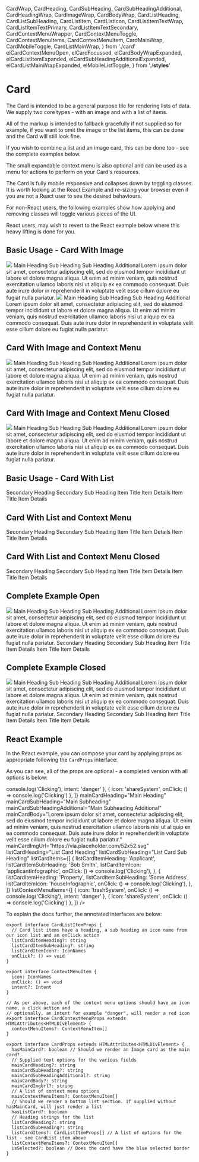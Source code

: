   CardWrap,
  CardHeading,
  CardSubHeading,
  CardSubHeadingAdditional,
  CardHeadingWrap,
  CardImageWrap,
  CardBodyWrap,
  CardListHeading,
  CardListSubHeading,
  CardListItem,
  CardListIcon,
  CardListItemTextWrap,
  CardListItemTextPrimary,
  CardListItemTextSecondary,
  CardContextMenuWrapper,
  CardContextMenuToggle,
  CardContextMenuItems,
  CardContextMenuItem,
  CardMainWrap,
  CardMobileToggle,
  CardListMainWrap,
} from './card'
  elCardContextMenuOpen,
  elCardFocussed,
  elCardBodyWrapExpanded,
  elCardListItemExpanded,
  elCardSubHeadingAdditionalExpanded,
  elCardListMainWrapExpanded,
  elMobileListToggle,
} from './__styles__'

<Meta title="Card" component={Card} />

# Card

The Card is intended to be a general purpose tile for rendering lists of data. We supply two core types - with an image and with a list of items.

All of the markup is intended to fallback gracefully if not supplied so for example, if you want to omit the image or the list items, this can be done and the Card will still look fine.

If you wish to combine a list and an image card, this can be done too - see the complete examples below.

The small expandable context menu is also optional and can be used as a menu for actions to perform on your Card's resources.

The Card is fully mobile responsive and collapses down by toggling classes. It is worth looking at the React Example and re-sizing your browser even if you are not a React user to see the desired behaviours.

For non-React users, the following examples show how applying and removing classes will toggle various pieces of the UI.

React users, may wish to revert to the React example below where this heavy lifting is done for you.

## Basic Usage - Card With Image

<Canvas>
  <Story name="Basic Usage - Card With Image">
    <CardWrap>
      <CardMainWrap>
        <CardImageWrap>
          <img src="https://via.placeholder.com/52x52.svg" />
        </CardImageWrap>
        <CardHeadingWrap>
          <CardHeading>Main Heading</CardHeading>
          <CardSubHeading>Sub Heading</CardSubHeading>
          <CardSubHeadingAdditional className={elCardSubHeadingAdditionalExpanded}>
            Sub Heading Additional
          </CardSubHeadingAdditional>
        </CardHeadingWrap>
        <CardMobileToggle>
          <Icon icon="arrowUpSystem" />
        </CardMobileToggle>
      </CardMainWrap>
      <CardBodyWrap className={elCardBodyWrapExpanded}>
        Lorem ipsum dolor sit amet, consectetur adipiscing elit, sed do eiusmod tempor incididunt ut labore et dolore
        magna aliqua. Ut enim ad minim veniam, quis nostrud exercitation ullamco laboris nisi ut aliquip ex ea commodo
        consequat. Duis aute irure dolor in reprehenderit in voluptate velit esse cillum dolore eu fugiat nulla
        pariatur.
      </CardBodyWrap>
    </CardWrap>
  </Story>
</Canvas>

<RenderHtmlMarkup component="Card" story="Basic Usage - Card With Image" />

<Canvas>
  <Story name="Card With Image Focussed">
    <CardWrap className={elCardFocussed}>
      <CardMainWrap>
        <CardImageWrap>
          <img src="https://via.placeholder.com/52x52.svg" />
        </CardImageWrap>
        <CardHeadingWrap>
          <CardHeading>Main Heading</CardHeading>
          <CardSubHeading>Sub Heading</CardSubHeading>
          <CardSubHeadingAdditional className={elCardSubHeadingAdditionalExpanded}>
            Sub Heading Additional
          </CardSubHeadingAdditional>
        </CardHeadingWrap>
        <CardMobileToggle>
          <Icon icon="arrowUpSystem" />
        </CardMobileToggle>
      </CardMainWrap>
      <CardBodyWrap className={elCardBodyWrapExpanded}>
        Lorem ipsum dolor sit amet, consectetur adipiscing elit, sed do eiusmod tempor incididunt ut labore et dolore
        magna aliqua. Ut enim ad minim veniam, quis nostrud exercitation ullamco laboris nisi ut aliquip ex ea commodo
        consequat. Duis aute irure dolor in reprehenderit in voluptate velit esse cillum dolore eu fugiat nulla
        pariatur.
      </CardBodyWrap>
    </CardWrap>
  </Story>
</Canvas>

<RenderHtmlMarkup component="Card" story="Card With Image Focussed" />

## Card With Image and Context Menu

<Canvas>
  <Story name="Card With Image and Context Menu">
    <CardWrap>
      <CardContextMenuWrapper>
        <CardContextMenuToggle>
          <Icon icon="moreSystem" fontSize="1.25rem" />
        </CardContextMenuToggle>
        <CardContextMenuItems className={elCardContextMenuOpen}>
          <CardContextMenuItem>
            <Icon icon="closeSystem" />
          </CardContextMenuItem>
          <CardContextMenuItem>
            <Icon icon="trashSystem" intent="danger" />
          </CardContextMenuItem>
          <CardContextMenuItem>
            <Icon icon="shareSystem" />
          </CardContextMenuItem>
        </CardContextMenuItems>
      </CardContextMenuWrapper>
      <CardMainWrap>
        <CardImageWrap>
          <img src="https://via.placeholder.com/52x52.svg" />
        </CardImageWrap>
        <CardHeadingWrap>
          <CardHeading>Main Heading</CardHeading>
          <CardSubHeading>Sub Heading</CardSubHeading>
          <CardSubHeadingAdditional className={elCardSubHeadingAdditionalExpanded}>
            Sub Heading Additional
          </CardSubHeadingAdditional>
        </CardHeadingWrap>
        <CardMobileToggle>
          <Icon icon="arrowUpSystem" />
        </CardMobileToggle>
      </CardMainWrap>
      <CardBodyWrap className={elCardBodyWrapExpanded}>
        Lorem ipsum dolor sit amet, consectetur adipiscing elit, sed do eiusmod tempor incididunt ut labore et dolore
        magna aliqua. Ut enim ad minim veniam, quis nostrud exercitation ullamco laboris nisi ut aliquip ex ea commodo
        consequat. Duis aute irure dolor in reprehenderit in voluptate velit esse cillum dolore eu fugiat nulla
        pariatur.
      </CardBodyWrap>
    </CardWrap>
  </Story>
</Canvas>

<RenderHtmlMarkup component="Card" story="Card With Image and Context Menu" />

## Card With Image and Context Menu Closed

<Canvas>
  <Story name="Card With Image and Context Menu Closed">
    <CardWrap>
      <CardContextMenuWrapper>
        <CardContextMenuToggle>
          <Icon icon="moreSystem" fontSize="1.25rem" />
        </CardContextMenuToggle>
        <CardContextMenuItems>
          <CardContextMenuItem>
            <Icon icon="closeSystem" />
          </CardContextMenuItem>
          <CardContextMenuItem>
            <Icon icon="trashSystem" intent="danger" />
          </CardContextMenuItem>
          <CardContextMenuItem>
            <Icon icon="shareSystem" />
          </CardContextMenuItem>
        </CardContextMenuItems>
      </CardContextMenuWrapper>
      <CardMainWrap>
        <CardImageWrap>
          <img src="https://via.placeholder.com/52x52.svg" />
        </CardImageWrap>
        <CardHeadingWrap>
          <CardHeading>Main Heading</CardHeading>
          <CardSubHeading>Sub Heading</CardSubHeading>
          <CardSubHeadingAdditional>Sub Heading Additional</CardSubHeadingAdditional>
        </CardHeadingWrap>
        <CardMobileToggle>
          <Icon icon="arrowUpSystem" />
        </CardMobileToggle>
      </CardMainWrap>
      <CardBodyWrap>
        Lorem ipsum dolor sit amet, consectetur adipiscing elit, sed do eiusmod tempor incididunt ut labore et dolore
        magna aliqua. Ut enim ad minim veniam, quis nostrud exercitation ullamco laboris nisi ut aliquip ex ea commodo
        consequat. Duis aute irure dolor in reprehenderit in voluptate velit esse cillum dolore eu fugiat nulla
        pariatur.
      </CardBodyWrap>
    </CardWrap>
  </Story>
</Canvas>

<RenderHtmlMarkup component="Card" story="Card With Image and Context Menu Closed" />

## Basic Usage - Card With List

<Canvas>
  <Story name="Basic Usage - Card With List">
    <CardWrap>
      <CardListMainWrap className={elCardListMainWrapExpanded}>
        <CardListHeading>Secondary Heading</CardListHeading>
        <CardListSubHeading>Secondary Sub Heading</CardListSubHeading>
        <CardMobileToggle className={elMobileListToggle}>
          <Icon icon="arrowUpSystem" />
        </CardMobileToggle>
      </CardListMainWrap>
      <CardListItem className={elCardListItemExpanded}>
        <CardListIcon>
          <Icon icon="houseInfographic" />
        </CardListIcon>
        <CardListItemTextWrap>
          <CardListItemTextPrimary>Item Title</CardListItemTextPrimary>
          <CardListItemTextSecondary>Item Details</CardListItemTextSecondary>
        </CardListItemTextWrap>
      </CardListItem>
      <CardListItem className={elCardListItemExpanded}>
        <CardListIcon>
          <Icon icon="applicantInfographic" />
        </CardListIcon>
        <CardListItemTextWrap>
          <CardListItemTextPrimary>Item Title</CardListItemTextPrimary>
          <CardListItemTextSecondary>Item Details</CardListItemTextSecondary>
        </CardListItemTextWrap>
      </CardListItem>
    </CardWrap>
  </Story>
</Canvas>

<RenderHtmlMarkup component="Card" story="Basic Usage - Card With List" />

## Card With List and Context Menu

<Canvas>
  <Story name="Card With List and Context Menu">
    <CardWrap>
      <CardListMainWrap className={elCardListMainWrapExpanded}>
        <CardContextMenuWrapper>
          <CardContextMenuToggle>
            <Icon icon="moreSystem" fontSize="1.25rem" />
          </CardContextMenuToggle>
          <CardContextMenuItems className={elCardContextMenuOpen}>
            <CardContextMenuItem>
              <Icon icon="closeSystem" />
            </CardContextMenuItem>
            <CardContextMenuItem>
              <Icon icon="trashSystem" intent="danger" />
            </CardContextMenuItem>
            <CardContextMenuItem>
              <Icon icon="shareSystem" />
            </CardContextMenuItem>
          </CardContextMenuItems>
        </CardContextMenuWrapper>
        <CardListHeading>Secondary Heading</CardListHeading>
        <CardListSubHeading>Secondary Sub Heading</CardListSubHeading>
        <CardMobileToggle className={elMobileListToggle}>
          <Icon icon="arrowUpSystem" />
        </CardMobileToggle>
      </CardListMainWrap>
      <CardListItem className={elCardListItemExpanded}>
        <CardListIcon>
          <Icon icon="houseInfographic" />
        </CardListIcon>
        <CardListItemTextWrap>
          <CardListItemTextPrimary>Item Title</CardListItemTextPrimary>
          <CardListItemTextSecondary>Item Details</CardListItemTextSecondary>
        </CardListItemTextWrap>
      </CardListItem>
      <CardListItem className={elCardListItemExpanded}>
        <CardListIcon>
          <Icon icon="applicantInfographic" />
        </CardListIcon>
        <CardListItemTextWrap>
          <CardListItemTextPrimary>Item Title</CardListItemTextPrimary>
          <CardListItemTextSecondary>Item Details</CardListItemTextSecondary>
        </CardListItemTextWrap>
      </CardListItem>
    </CardWrap>
  </Story>
</Canvas>

<RenderHtmlMarkup component="Card" story="Card With List and Context Menu" />

## Card With List and Context Menu Closed

<Canvas>
  <Story name="Card With List and Context Menu Closed">
    <CardWrap>
      <CardListMainWrap>
        <CardContextMenuWrapper>
          <CardContextMenuToggle>
            <Icon icon="moreSystem" fontSize="1.25rem" />
          </CardContextMenuToggle>
          <CardContextMenuItems>
            <CardContextMenuItem>
              <Icon icon="closeSystem" />
            </CardContextMenuItem>
            <CardContextMenuItem>
              <Icon icon="trashSystem" intent="danger" />
            </CardContextMenuItem>
            <CardContextMenuItem>
              <Icon icon="shareSystem" />
            </CardContextMenuItem>
          </CardContextMenuItems>
        </CardContextMenuWrapper>
        <CardListHeading>Secondary Heading</CardListHeading>
        <CardListSubHeading>Secondary Sub Heading</CardListSubHeading>
        <CardMobileToggle>
          <Icon icon="arrowUpSystem" />
        </CardMobileToggle>
      </CardListMainWrap>
      <CardListItem>
        <CardListIcon>
          <Icon icon="houseInfographic" />
        </CardListIcon>
        <CardListItemTextWrap>
          <CardListItemTextPrimary>Item Title</CardListItemTextPrimary>
          <CardListItemTextSecondary>Item Details</CardListItemTextSecondary>
        </CardListItemTextWrap>
      </CardListItem>
      <CardListItem>
        <CardListIcon>
          <Icon icon="applicantInfographic" />
        </CardListIcon>
        <CardListItemTextWrap>
          <CardListItemTextPrimary>Item Title</CardListItemTextPrimary>
          <CardListItemTextSecondary>Item Details</CardListItemTextSecondary>
        </CardListItemTextWrap>
      </CardListItem>
    </CardWrap>
  </Story>
</Canvas>

<RenderHtmlMarkup component="Card" story="Card With List and Context Menu Closed" />

## Complete Example Open

<Canvas>
  <Story name="Complete Example Open">
    <CardWrap>
      <CardContextMenuWrapper>
        <CardContextMenuToggle>
          <Icon icon="moreSystem" fontSize="1.25rem" />
        </CardContextMenuToggle>
        <CardContextMenuItems className={elCardContextMenuOpen}>
          <CardContextMenuItem>
            <Icon icon="closeSystem" />
          </CardContextMenuItem>
          <CardContextMenuItem>
            <Icon icon="trashSystem" intent="danger" />
          </CardContextMenuItem>
          <CardContextMenuItem>
            <Icon icon="shareSystem" />
          </CardContextMenuItem>
        </CardContextMenuItems>
      </CardContextMenuWrapper>
      <CardMainWrap>
        <CardImageWrap>
          <img src="https://via.placeholder.com/52x52.svg" />
        </CardImageWrap>
        <CardHeadingWrap>
          <CardHeading>Main Heading</CardHeading>
          <CardSubHeading>Sub Heading</CardSubHeading>
          <CardSubHeadingAdditional className={elCardSubHeadingAdditionalExpanded}>
            Sub Heading Additional
          </CardSubHeadingAdditional>
        </CardHeadingWrap>
        <CardMobileToggle>
          <Icon icon="arrowUpSystem" />
        </CardMobileToggle>
      </CardMainWrap>
      <CardBodyWrap className={cx(elMb5, elCardBodyWrapExpanded)}>
        Lorem ipsum dolor sit amet, consectetur adipiscing elit, sed do eiusmod tempor incididunt ut labore et dolore
        magna aliqua. Ut enim ad minim veniam, quis nostrud exercitation ullamco laboris nisi ut aliquip ex ea commodo
        consequat. Duis aute irure dolor in reprehenderit in voluptate velit esse cillum dolore eu fugiat nulla
        pariatur.
      </CardBodyWrap>
      <CardListMainWrap className={elCardListMainWrapExpanded}>
        <CardContextMenuWrapper>
          <CardContextMenuToggle>
            <Icon icon="moreSystem" fontSize="1.25rem" />
          </CardContextMenuToggle>
          <CardContextMenuItems className={elCardContextMenuOpen}>
            <CardContextMenuItem>
              <Icon icon="closeSystem" />
            </CardContextMenuItem>
            <CardContextMenuItem>
              <Icon icon="trashSystem" intent="danger" />
            </CardContextMenuItem>
            <CardContextMenuItem>
              <Icon icon="shareSystem" />
            </CardContextMenuItem>
          </CardContextMenuItems>
        </CardContextMenuWrapper>
        <CardListHeading>Secondary Heading</CardListHeading>
        <CardListSubHeading>Secondary Sub Heading</CardListSubHeading>
        <CardMobileToggle className={elMobileListToggle}>
          <Icon icon="arrowUpSystem" />
        </CardMobileToggle>
      </CardListMainWrap>
      <CardListItem className={elCardListItemExpanded}>
        <CardListIcon>
          <Icon icon="houseInfographic" />
        </CardListIcon>
        <CardListItemTextWrap>
          <CardListItemTextPrimary>Item Title</CardListItemTextPrimary>
          <CardListItemTextSecondary>Item Details</CardListItemTextSecondary>
        </CardListItemTextWrap>
      </CardListItem>
      <CardListItem className={elCardListItemExpanded}>
        <CardListIcon>
          <Icon icon="applicantInfographic" />
        </CardListIcon>
        <CardListItemTextWrap>
          <CardListItemTextPrimary>Item Title</CardListItemTextPrimary>
          <CardListItemTextSecondary>Item Details</CardListItemTextSecondary>
        </CardListItemTextWrap>
      </CardListItem>
    </CardWrap>
  </Story>
</Canvas>

<RenderHtmlMarkup component="Card" story="Complete Example Open" />

## Complete Example Closed

<Canvas>
  <Story name="Complete Example Closed">
    <CardWrap>
      <CardContextMenuWrapper>
        <CardContextMenuToggle>
          <Icon icon="moreSystem" fontSize="1.25rem" />
        </CardContextMenuToggle>
        <CardContextMenuItems>
          <CardContextMenuItem>
            <Icon icon="closeSystem" />
          </CardContextMenuItem>
          <CardContextMenuItem>
            <Icon icon="trashSystem" intent="danger" />
          </CardContextMenuItem>
          <CardContextMenuItem>
            <Icon icon="shareSystem" />
          </CardContextMenuItem>
        </CardContextMenuItems>
      </CardContextMenuWrapper>
      <CardMainWrap>
        <CardImageWrap>
          <img src="https://via.placeholder.com/52x52.svg" />
        </CardImageWrap>
        <CardHeadingWrap>
          <CardHeading>Main Heading</CardHeading>
          <CardSubHeading>Sub Heading</CardSubHeading>
          <CardSubHeadingAdditional>Sub Heading Additional</CardSubHeadingAdditional>
        </CardHeadingWrap>
        <CardMobileToggle>
          <Icon icon="arrowUpSystem" />
        </CardMobileToggle>
      </CardMainWrap>
      <CardBodyWrap className={elMb5}>
        Lorem ipsum dolor sit amet, consectetur adipiscing elit, sed do eiusmod tempor incididunt ut labore et dolore
        magna aliqua. Ut enim ad minim veniam, quis nostrud exercitation ullamco laboris nisi ut aliquip ex ea commodo
        consequat. Duis aute irure dolor in reprehenderit in voluptate velit esse cillum dolore eu fugiat nulla
        pariatur.
      </CardBodyWrap>
      <CardListMainWrap>
        <CardContextMenuWrapper>
          <CardContextMenuToggle>
            <Icon icon="moreSystem" fontSize="1.25rem" />
          </CardContextMenuToggle>
          <CardContextMenuItems>
            <CardContextMenuItem>
              <Icon icon="closeSystem" />
            </CardContextMenuItem>
            <CardContextMenuItem>
              <Icon icon="trashSystem" intent="danger" />
            </CardContextMenuItem>
            <CardContextMenuItem>
              <Icon icon="shareSystem" />
            </CardContextMenuItem>
          </CardContextMenuItems>
        </CardContextMenuWrapper>
        <CardListHeading>Secondary Heading</CardListHeading>
        <CardListSubHeading>Secondary Sub Heading</CardListSubHeading>
        <CardMobileToggle className={elMobileListToggle}>
          <Icon icon="arrowUpSystem" />
        </CardMobileToggle>
      </CardListMainWrap>
      <CardListItem>
        <CardListIcon>
          <Icon icon="houseInfographic" />
        </CardListIcon>
        <CardListItemTextWrap>
          <CardListItemTextPrimary>Item Title</CardListItemTextPrimary>
          <CardListItemTextSecondary>Item Details</CardListItemTextSecondary>
        </CardListItemTextWrap>
      </CardListItem>
      <CardListItem>
        <CardListIcon>
          <Icon icon="applicantInfographic" />
        </CardListIcon>
        <CardListItemTextWrap>
          <CardListItemTextPrimary>Item Title</CardListItemTextPrimary>
          <CardListItemTextSecondary>Item Details</CardListItemTextSecondary>
        </CardListItemTextWrap>
      </CardListItem>
    </CardWrap>
  </Story>
</Canvas>

<RenderHtmlMarkup component="Card" story="Complete Example Closed" />

## React Example

In the React example, you can compose your card by applying props as appropriate following the `CardProps` interface:

<ArgsTable component={Card} />

As you can see, all of the props are optional - a completed version with all options is below:

<Canvas>
  <Story name="React Example">
    <MediaStateProvider>
      <Card
        hasMainCard
        hasListCard
        mainContextMenuItems={[
          { icon: 'trashSystem', onClick: () => console.log('Clicking'), intent: 'danger' },
          { icon: 'shareSystem', onClick: () => console.log('Clicking') },
        ]}
        mainCardHeading="Main Heading"
        mainCardSubHeading="Main Subheading"
        mainCardSubHeadingAdditional="Main Subheading Additional"
        mainCardBody="Lorem ipsum dolor sit amet, consectetur adipiscing elit, sed do eiusmod tempor incididunt ut labore et dolore magna aliqua. Ut enim ad minim veniam, quis nostrud exercitation ullamco laboris nisi ut aliquip ex ea commodo consequat. Duis aute irure dolor in reprehenderit in voluptate velit esse cillum dolore eu fugiat nulla pariatur."
        mainCardImgUrl="https://via.placeholder.com/52x52.svg"
        listCardHeading="List Card Heading"
        listCardSubHeading="List Card Sub Heading"
        listCardItems={[
          {
            listCardItemHeading: 'Applicant',
            listCardItemSubHeading: 'Bob Smith',
            listCardItemIcon: 'applicantInfographic',
            onClick: () => console.log('Clicking'),
          },
          {
            listCardItemHeading: 'Property',
            listCardItemSubHeading: 'Some Address',
            listCardItemIcon: 'houseInfographic',
            onClick: () => console.log('Clicking'),
          },
        ]}
        listContextMenuItems={[
          { icon: 'trashSystem', onClick: () => console.log('Clicking'), intent: 'danger' },
          { icon: 'shareSystem', onClick: () => console.log('Clicking') },
        ]}
      />
    </MediaStateProvider>
  </Story>
</Canvas>

<RenderHtmlMarkup component="Card" story="React Example" />

To explain the docs further, the annotated interfaces are below:

```tsx
export interface CardListItemProps {
  // Card list items have a heading, a sub heading an icon name from our icon list and an onClick action
  listCardItemHeading?: string
  listCardItemSubHeading?: string
  listCardItemIcon?: IconNames
  onClick?: () => void
}

export interface ContextMenuItem {
  icon: IconNames
  onClick: () => void
  intent?: Intent
}

// As per above, each of the context menu options should have an icon name, a click action and
// optionally, an intent for example "danger", will render a red icon
export interface CardContextMenuProps extends HTMLAttributes<HTMLDivElement> {
  contextMenuItems?: ContextMenuItem[]
}

export interface CardProps extends HTMLAttributes<HTMLDivElement> {
  hasMainCard?: boolean // Should we render an Image card as the main card?
  // Supplied text options for the various fields
  mainCardHeading?: string
  mainCardSubHeading?: string
  mainCardSubHeadingAdditional?: string
  mainCardBody?: string
  mainCardImgUrl?: string
  // A list of context menu options
  mainContextMenuItems?: ContextMenuItem[]
  // Should we render a bottom list section. If supplied without hasMainCard, will just render a list
  hasListCard?: boolean
  // Heading strings for the list
  listCardHeading?: string
  listCardSubHeading?: string
  listCardItems?: CardListItemProps[] // A list of options for the list - see CardList item above
  listContextMenuItems?: ContextMenuItem[]
  isSelected?: boolean // Does the card have the blue selected border
}
```
